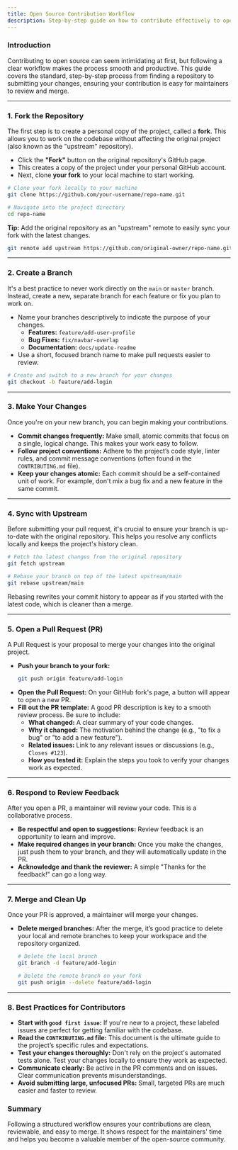 ```yaml
---
title: Open Source Contribution Workflow
description: Step-by-step guide on how to contribute effectively to open source projects.
---
```


### Introduction

Contributing to open source can seem intimidating at first, but following a clear workflow makes the process smooth and productive. This guide covers the standard, step-by-step process from finding a repository to submitting your changes, ensuring your contribution is easy for maintainers to review and merge.

-----

### 1\. Fork the Repository

The first step is to create a personal copy of the project, called a **fork**. This allows you to work on the codebase without affecting the original project (also known as the "upstream" repository).

  * Click the **"Fork"** button on the original repository's GitHub page.
  * This creates a copy of the project under your personal GitHub account.
  * Next, clone **your fork** to your local machine to start working.


```bash
# Clone your fork locally to your machine
git clone https://github.com/your-username/repo-name.git

# Navigate into the project directory
cd repo-name
```

**Tip:** Add the original repository as an "upstream" remote to easily sync your fork with the latest changes.

```bash
git remote add upstream https://github.com/original-owner/repo-name.git
```

-----

### 2\. Create a Branch

It's a best practice to never work directly on the `main` or `master` branch. Instead, create a new, separate branch for each feature or fix you plan to work on.

  * Name your branches descriptively to indicate the purpose of your changes.
      * **Features:** `feature/add-user-profile`
      * **Bug Fixes:** `fix/navbar-overlap`
      * **Documentation:** `docs/update-readme`
  * Use a short, focused branch name to make pull requests easier to review.


```bash
# Create and switch to a new branch for your changes
git checkout -b feature/add-login
```

-----

### 3\. Make Your Changes

Once you're on your new branch, you can begin making your contributions.

  * **Commit changes frequently:** Make small, atomic commits that focus on a single, logical change. This makes your work easy to follow.
  * **Follow project conventions:** Adhere to the project’s code style, linter rules, and commit message conventions (often found in the `CONTRIBUTING.md` file).
  * **Keep your changes atomic:** Each commit should be a self-contained unit of work. For example, don't mix a bug fix and a new feature in the same commit.

-----

### 4\. Sync with Upstream

Before submitting your pull request, it's crucial to ensure your branch is up-to-date with the original repository. This helps you resolve any conflicts locally and keeps the project's history clean.

```bash
# Fetch the latest changes from the original repository
git fetch upstream

# Rebase your branch on top of the latest upstream/main
git rebase upstream/main
```

Rebasing rewrites your commit history to appear as if you started with the latest code, which is cleaner than a merge.

-----

### 5\. Open a Pull Request (PR)

A Pull Request is your proposal to merge your changes into the original project.

  * **Push your branch to your fork:**
    ```bash
    git push origin feature/add-login
    ```
  * **Open the Pull Request:** On your GitHub fork's page, a button will appear to open a new PR.
  * **Fill out the PR template:** A good PR description is key to a smooth review process. Be sure to include:
      * **What changed:** A clear summary of your code changes.
      * **Why it changed:** The motivation behind the change (e.g., "to fix a bug" or "to add a new feature").
      * **Related issues:** Link to any relevant issues or discussions (e.g., `Closes #123`).
      * **How you tested it:** Explain the steps you took to verify your changes work as expected.

-----

### 6\. Respond to Review Feedback

After you open a PR, a maintainer will review your code. This is a collaborative process.

  * **Be respectful and open to suggestions:** Review feedback is an opportunity to learn and improve.
  * **Make required changes in your branch:** Once you make the changes, just push them to your branch, and they will automatically update in the PR.
  * **Acknowledge and thank the reviewer:** A simple "Thanks for the feedback\!" can go a long way.

-----

### 7\. Merge and Clean Up

Once your PR is approved, a maintainer will merge your changes.

  * **Delete merged branches:** After the merge, it’s good practice to delete your local and remote branches to keep your workspace and the repository organized.
    ```bash
    # Delete the local branch
    git branch -d feature/add-login

    # Delete the remote branch on your fork
    git push origin --delete feature/add-login
    ```

-----

### 8\. Best Practices for Contributors

  * **Start with `good first issue`:** If you're new to a project, these labeled issues are perfect for getting familiar with the codebase.
  * **Read the `CONTRIBUTING.md` file:** This document is the ultimate guide to the project’s specific rules and expectations.
  * **Test your changes thoroughly:** Don't rely on the project's automated tests alone. Test your changes locally to ensure they work as expected.
  * **Communicate clearly:** Be active in the PR comments and on issues. Clear communication prevents misunderstandings.
  * **Avoid submitting large, unfocused PRs:** Small, targeted PRs are much easier and faster to review.

### Summary

Following a structured workflow ensures your contributions are clean, reviewable, and easy to merge. It shows respect for the maintainers' time and helps you become a valuable member of the open-source community.
